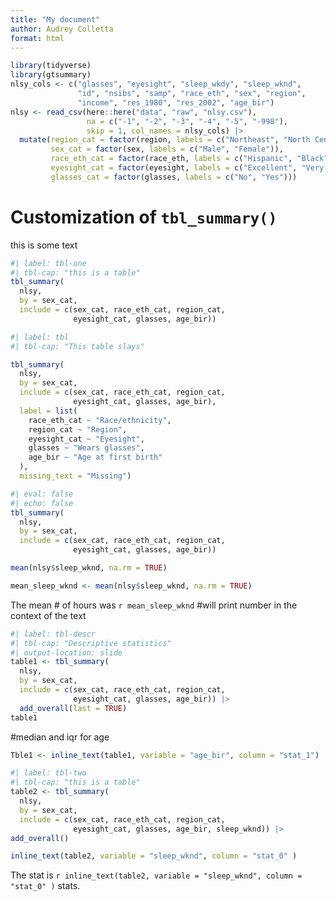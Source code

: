 ```yaml
---
title: "My document"
author: Audrey Colletta
format: html
---
```


```r
library(tidyverse)
library(gtsummary)
nlsy_cols <- c("glasses", "eyesight", "sleep_wkdy", "sleep_wknd", 
               "id", "nsibs", "samp", "race_eth", "sex", "region", 
               "income", "res_1980", "res_2002", "age_bir")
nlsy <- read_csv(here::here("data", "raw", "nlsy.csv"), 
                 na = c("-1", "-2", "-3", "-4", "-5", "-998"),
                 skip = 1, col_names = nlsy_cols) |> 
  mutate(region_cat = factor(region, labels = c("Northeast", "North Central", "South", "West")),
         sex_cat = factor(sex, labels = c("Male", "Female")),
         race_eth_cat = factor(race_eth, labels = c("Hispanic", "Black", "Non-Black, Non-Hispanic")),
         eyesight_cat = factor(eyesight, labels = c("Excellent", "Very good", "Good", "Fair", "Poor")),
         glasses_cat = factor(glasses, labels = c("No", "Yes"))) 
```


# Customization of `tbl_summary()`
this is some text
```r
#| label: tbl-one
#| tbl-cap: "this is a table"
tbl_summary(
  nlsy,
  by = sex_cat,
  include = c(sex_cat, race_eth_cat, region_cat,
              eyesight_cat, glasses, age_bir))


```



```r
#| label: tbl
#| tbl-cap: "This table slays"

tbl_summary(
  nlsy,
  by = sex_cat,
  include = c(sex_cat, race_eth_cat, region_cat,
              eyesight_cat, glasses, age_bir),
  label = list(
    race_eth_cat ~ "Race/ethnicity",
    region_cat ~ "Region",
    eyesight_cat ~ "Eyesight",
    glasses ~ "Wears glasses",
    age_bir ~ "Age at first birth"
  ),
  missing_text = "Missing")
```

```r
#| eval: false
#| echo: false
tbl_summary(
  nlsy,
  by = sex_cat,
  include = c(sex_cat, race_eth_cat, region_cat,
              eyesight_cat, glasses, age_bir))

```
```r
mean(nlsy$sleep_wknd, na.rm = TRUE)

```
```r
mean_sleep_wknd <- mean(nlsy$sleep_wknd, na.rm = TRUE)

```
The mean # of hours was `r mean_sleep_wknd` 
#will print number in the context of the text

```r
#| label: tbl-descr
#| tbl-cap: "Descriptive statistics"
#| output-location: slide
table1 <- tbl_summary(
  nlsy,
  by = sex_cat,
  include = c(sex_cat, race_eth_cat, region_cat,
              eyesight_cat, glasses, age_bir)) |> 
  add_overall(last = TRUE)
table1
```
#median and iqr for age 
```r
Tble1 <- inline_text(table1, variable = "age_bir", column = "stat_1")
```

```r
#| label: tbl-two
#| tbl-cap: "this is a table"
table2 <- tbl_summary(
  nlsy,
  by = sex_cat,
  include = c(sex_cat, race_eth_cat, region_cat,
              eyesight_cat, glasses, age_bir, sleep_wknd)) |>
add_overall()

```

```r
inline_text(table2, variable = "sleep_wknd", column = "stat_0" )
```
The stat is `r inline_text(table2, variable = "sleep_wknd", column = "stat_0" )` stats. 
